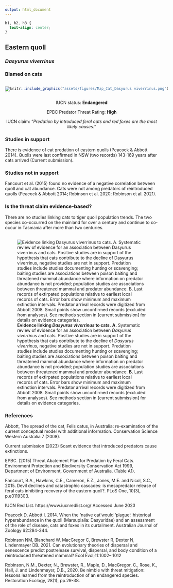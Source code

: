 ```yaml
---
output: html_document
---
```

```css
h1, h2, h3 {
  text-align: center;
}
```

## **Eastern quoll**
### *Dasyurus viverrinus*
### Blamed on cats

:::: {style="display: flex;"}

[![](assets/photos/Dasyurus viverrinus.png)](https://www.inaturalist.org/photos/114390835?size=original)

::: {}

:::

::: {}
  ```r
  knitr::include_graphics("assets/figures/Map_Cat_Dasyurus viverrinus.png")
  ```
:::

::::
<center>
IUCN status: **Endangered**

EPBC Predator Threat Rating: **High**

IUCN claim: *"Predation by introduced feral cats and red foxes are the most likely causes."*

</center>

### Studies in support

There is evidence of cat predation of eastern quolls (Peacock & Abbott 2014). Quolls were last confirmed in NSW (two records) 143-169 years after cats arrived (Current submission).

### Studies not in support

Fancourt et al. (2015) found no evidence of a negative correlation between quoll and cat abundance. Cats were not among predators of reintroduced quolls (Peacock & Abbott 2014; Robinson et al. 2020; Robinson et al. 2021).

### Is the threat claim evidence-based?

There are no studies linking cats to tiger quoll population trends. The two species co-occurred on the mainland for over a century and continue to co-occur in Tasmania after more than two centuries.
<br>
<br>

![**Evidence linking *Dasyurus viverrinus* to cats.** **A.** Systematic review of evidence for an association between *Dasyurus viverrinus* and cats. Positive studies are in support of the hypothesis that cats contribute to the decline of *Dasyurus viverrinus*, negative studies are not in support. Predation studies include studies documenting hunting or scavenging; baiting studies are associations between poison baiting and threatened mammal abundance where information on predator abundance is not provided; population studies are associations between threatened mammal and predator abundance. **B.** Last records of extirpated populations relative to earliest local records of cats. Error bars show minimum and maximum extinction intervals. Predator arrival records were digitized from Abbott 2008. Small points show unconfirmed records (excluded from analyses). See methods section in [current submission] for details on evidence categories.](assets/figures/Main_Evidence_Cat_Dasyurus viverrinus.png)

### References

Abbott, The spread of the cat, Felis catus, in Australia: re-examination of the current conceptual model with additional information. Conservation Science Western Australia 7 (2008).

Current submission (2023) Scant evidence that introduced predators cause extinctions.

EPBC. (2015) Threat Abatement Plan for Predation by Feral Cats. Environment Protection and Biodiversity Conservation Act 1999, Department of Environment, Government of Australia. (Table A1).

Fancourt, B.A., Hawkins, C.E., Cameron, E.Z., Jones, M.E. and Nicol, S.C., 2015. Devil declines and catastrophic cascades: is mesopredator release of feral cats inhibiting recovery of the eastern quoll?. PLoS One, 10(3), p.e0119303.

IUCN Red List. https://www.iucnredlist.org/ Accessed June 2023

Peacock D, Abbott I. 2014. When the ‘native cat’would ‘plague’: historical hyperabundance in the quoll (Marsupialia: Dasyuridae) and an assessment of the role of disease, cats and foxes in its curtailment. Australian Journal of Zoology 62:294-344.

Robinson NM, Blanchard W, MacGregor C, Brewster R, Dexter N, Lindenmayer DB. 2021. Can evolutionary theories of dispersal and senescence predict postrelease survival, dispersal, and body condition of a reintroduced threatened mammal? Ecol Evol;11:1002– 1012

Robinson, N.M., Dexter, N., Brewster, R., Maple, D., MacGregor, C., Rose, K., Hall, J. and Lindenmayer, D.B., 2020. Be nimble with threat mitigation: lessons learned from the reintroduction of an endangered species. Restoration Ecology, 28(1), pp.29-38.

